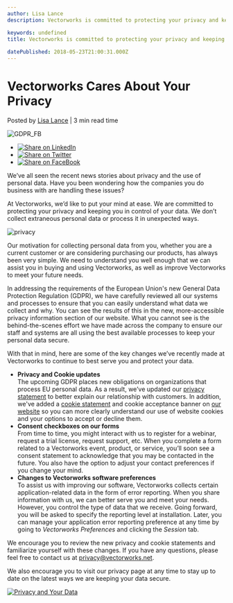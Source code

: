 ```yaml
---
author: Lisa Lance
description: Vectorworks is committed to protecting your privacy and keeping you in control of your data. Here are some of the key changes Vectorworks recently made.

keywords: undefined
title: Vectorworks is committed to protecting your privacy and keeping you in control of your data. Here are some of the key changes Vectorworks recently made.
 
datePublished: 2018-05-23T21:00:31.000Z
---
```

  

# Vectorworks Cares About Your Privacy

 Posted by [Lisa Lance](https://blog.vectorworks.net/author/lisalance) | 3 min read time 

![GDPR_FB](https://blog.vectorworks.net/hubfs/GDPR_FB.png) 

* [![Share on LinkedIn](https://2659751.fs1.hubspotusercontent-na1.net/hubfs/2659751/michaelDemo/share-LI.png)](http://www.linkedin.com/shareArticle?mini=true&url=https%3A%2F%2Fblog.vectorworks.net%2Fvectorworks-cares-about-your-privacy)
* [![Share on Twitter](https://2659751.fs1.hubspotusercontent-na1.net/hubfs/2659751/michaelDemo/share-TW.png)](https://www.twitter.com/share?text=Vectorworks%20Cares%20About%20Your%20Privacy&url=https%3A%2F%2Fblog.vectorworks.net%2Fvectorworks-cares-about-your-privacy&via=PMGTweets)
* [![Share on FaceBook](https://2659751.fs1.hubspotusercontent-na1.net/hubfs/2659751/michaelDemo/share-FB.png)](https://www.facebook.com/sharer/sharer.php?u=https%3A%2F%2Fblog.vectorworks.net%2Fvectorworks-cares-about-your-privacy)

We’ve all seen the recent news stories about privacy and the use of personal data. Have you been wondering how the companies you do business with are handling these issues?

At Vectorworks, we’d like to put your mind at ease. We are committed to protecting your privacy and keeping you in control of your data. We don’t collect extraneous personal data or process it in unexpected ways.

![privacy](https://blog.vectorworks.net/hs-fs/hubfs/privacy.jpg?width=980&name=privacy.jpg)

Our motivation for collecting personal data from you, whether you are a current customer or are considering purchasing our products, has always been very simple. We need to understand you well enough that we can assist you in buying and using Vectorworks, as well as improve Vectorworks to meet your future needs.

In addressing the requirements of the European Union's new General Data Protection Regulation (GDPR), we have carefully reviewed all our systems and processes to ensure that you can easily understand what data we collect and why. You can see the results of this in the new, more-accessible privacy information section of our website. What you cannot see is the behind-the-scenes effort we have made across the company to ensure our staff and systems are all using the best available processes to keep your personal data secure.

With that in mind, here are some of the key changes we’ve recently made at Vectorworks to continue to best serve you and protect your data. 

* **Privacy and Cookie updates**  
The upcoming GDPR places new obligations on organizations that process EU personal data. As a result, we’ve updated our [privacy statement](http://www.vectorworks.net/legal/privacy-statement) to better explain our relationship with customers. In addition, we've added a [cookie statement](http://www.vectorworks.net/legal/cookie-statement) and cookie acceptance banner on [our website](http://www.vectorworks.net/) so you can more clearly understand our use of website cookies and your options to accept or decline them.
* **Consent checkboxes on our forms**  
From time to time, you might interact with us to register for a webinar, request a trial license, request support, etc. When you complete a form related to a Vectorworks event, product, or service, you’ll soon see a consent statement to acknowledge that you may be contacted in the future. You also have the option to adjust your contact preferences if you change your mind.
* **Changes to Vectorworks software preferences**  
To assist us with improving our software, Vectorworks collects certain application-related data in the form of error reporting. When you share information with us, we can better serve you and meet your needs. However, you control the type of data that we receive. Going forward, you will be asked to specify the reporting level at installation. Later, you can manage your application error reporting preference at any time by going to _Vectorworks Preferences_ and clicking the _Session_ tab.

We encourage you to review the new privacy and cookie statements and familiarize yourself with these changes. If you have any questions, please feel free to contact us at [privacy@vectorworks.net](../../../net/vectorworks/blog/index.html).

We also encourage you to visit our privacy page at any time to stay up to date on the latest ways we are keeping your data secure.

[![Privacy and Your Data](https://no-cache.hubspot.com/cta/default/3018241/3e923b74-d36e-4740-aedc-f33883db1c78.png)](https://cta-redirect.hubspot.com/cta/redirect/3018241/3e923b74-d36e-4740-aedc-f33883db1c78) 

  